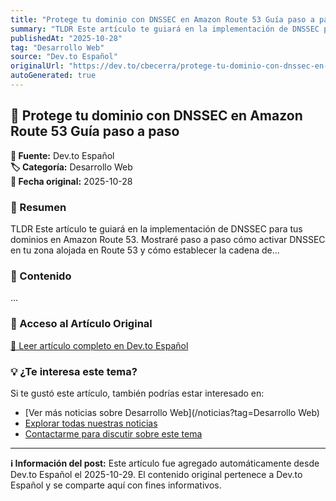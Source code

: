 ```yaml
---
title: "Protege tu dominio con DNSSEC en Amazon Route 53 Guía paso a paso"
summary: "TLDR Este artículo te guiará en la implementación de DNSSEC para tus dominios en Amazon Route 53. Mostraré paso a paso cómo activar DNSSEC en tu zona alojada en Route 53 y cómo establecer la cadena de..."
publishedAt: "2025-10-28"
tag: "Desarrollo Web"
source: "Dev.to Español"
originalUrl: "https://dev.to/cbecerra/protege-tu-dominio-con-dnssec-en-amazon-route-53-guia-paso-a-paso-1amd"
autoGenerated: true
---
```


## 📰 Protege tu dominio con DNSSEC en Amazon Route 53 Guía paso a paso

<div style={{background: '#f8f9fa', padding: '1rem', borderRadius: '8px', margin: '1rem 0', borderLeft: '4px solid #007bff'}}>

**📡 Fuente:** Dev.to Español  
**🏷️ Categoría:** Desarrollo Web  
**📅 Fecha original:** 2025-10-28

</div>

### 📝 Resumen

TLDR Este artículo te guiará en la implementación de DNSSEC para tus dominios en Amazon Route 53. Mostraré paso a paso cómo activar DNSSEC en tu zona alojada en Route 53 y cómo establecer la cadena de...

### 📖 Contenido

...

### 🔗 Acceso al Artículo Original

<div style={{textAlign: 'center', margin: '2rem 0'}}>
  <a href="https://dev.to/cbecerra/protege-tu-dominio-con-dnssec-en-amazon-route-53-guia-paso-a-paso-1amd" target="_blank" rel="noopener noreferrer" 
     style={{display: 'inline-block', background: '#007bff', color: 'white', padding: '12px 24px', 
            textDecoration: 'none', borderRadius: '8px', fontWeight: 'bold', 
            boxShadow: '0 2px 4px rgba(0,123,255,0.3)', transition: 'all 0.3s ease'}}>
    📖 Leer artículo completo en Dev.to Español
  </a>
</div>

### 💡 ¿Te interesa este tema?

Si te gustó este artículo, también podrías estar interesado en:

- [Ver más noticias sobre Desarrollo Web](/noticias?tag=Desarrollo Web)
- [Explorar todas nuestras noticias](/noticias)
- [Contactarme para discutir sobre este tema](/contact)

---

<div style={{background: '#e9ecef', padding: '1rem', borderRadius: '8px', marginTop: '2rem', fontSize: '0.9rem', color: '#6c757d'}}>

**ℹ️ Información del post:** Este artículo fue agregado automáticamente desde Dev.to Español el 2025-10-29. 
El contenido original pertenece a Dev.to Español y se comparte aquí con fines informativos.

</div>
